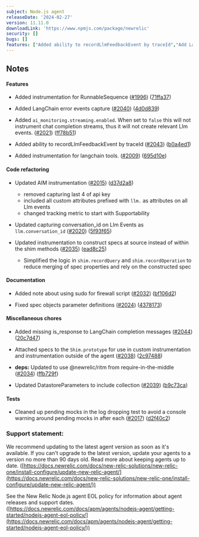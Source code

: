 ```yaml
---
subject: Node.js agent
releaseDate: '2024-02-27'
version: 11.11.0
downloadLink: 'https://www.npmjs.com/package/newrelic'
security: []
bugs: []
features: ["Added ability to recordLlmFeedbackEvent by traceId","Add LangChain error events capture","Add instrumentation for RunnableSequence","Added instrumentation for langchain tools.","Added `ai_monitoring.streaming.enabled`. When set to `false` this will not instrument chat completion streams, thus it will not create relevant Llm events."]
---
```


## Notes

#### Features

* Added instrumentation for RunnableSequence ([#1996](https://github.com/newrelic/node-newrelic/pull/1996)) ([71ffa37](https://github.com/newrelic/node-newrelic/commit/71ffa373e01d27be4d3ad40464facc8a33f4aeb2))

* Added LangChain error events capture ([#2040](https://github.com/newrelic/node-newrelic/pull/2040)) ([4d0d839](https://github.com/newrelic/node-newrelic/commit/4d0d8396ac3c19dee9d14477d8b408efaae3c24f))

* Added `ai_monitoring.streaming.enabled`. When set to `false` this will not instrument chat completion streams, thus it will not create relevant Llm events. ([#2021](https://github.com/newrelic/node-newrelic/pull/2021)) ([ff78b51](https://github.com/newrelic/node-newrelic/commit/ff78b514d0afe8127a094ce810f164b08768bcac))

* Added ability to recordLlmFeedbackEvent by traceId ([#2043](https://github.com/newrelic/node-newrelic/pull/2043)) ([b0a4ed1](https://github.com/newrelic/node-newrelic/commit/b0a4ed10ad7d6e021727d6d5e4746292e7a34ea1))

* Added instrumentation for langchain tools. ([#2009](https://github.com/newrelic/node-newrelic/pull/2009)) ([695d10e](https://github.com/newrelic/node-newrelic/commit/695d10e28ee6cbeba252299d7d94c9660137d293))

#### Code refactoring

* Updated AIM instrumentation ([#2015](https://github.com/newrelic/node-newrelic/pull/2015)) ([d37d2a8](https://github.com/newrelic/node-newrelic/commit/d37d2a88a4754c23ee039955c5839d8b7d35f875))
  * removed capturing last 4 of api key
  * included all custom attributes prefixed with `llm.` as attributes on all Llm events
  * changed tracking metric to start with Supportability

* Updated capturing conversation_id on Llm Events as `llm.conversation_id` ([#2020](https://github.com/newrelic/node-newrelic/pull/2020)) ([5f93f65](https://github.com/newrelic/node-newrelic/commit/5f93f6571eeb38740d8f3cb59f7706d9cb07c67a))

* Updated instrumentation to construct specs at source instead of within the shim methods ([#2035](https://github.com/newrelic/node-newrelic/pull/2035)) ([ead8c25](https://github.com/newrelic/node-newrelic/commit/ead8c25e851d49b199cf808529e6483b2a3f024d))
  * Simplified the logic in `shim.recordQuery` and `shim.recordOperation` to reduce merging of spec properties and rely on the constructed spec

#### Documentation

* Added note about using sudo for firewall script ([#2032](https://github.com/newrelic/node-newrelic/pull/2032)) ([bf106d2](https://github.com/newrelic/node-newrelic/commit/bf106d2a8a84d86443765a27d031233993cbd788))

* Fixed spec objects parameter definitions ([#2024](https://github.com/newrelic/node-newrelic/pull/2024)) ([4378173](https://github.com/newrelic/node-newrelic/commit/4378173b19cd1a7c92c38d6d9d7c6ad22d823fe5))

#### Miscellaneous chores

* Added missing is_response to LangChain completion messages ([#2044](https://github.com/newrelic/node-newrelic/pull/2044)) ([20c7d47](https://github.com/newrelic/node-newrelic/commit/20c7d473e318d50854ab8fefcc92d0b7a3b95b64))

* Attached specs to the `Shim.prototype` for use in custom instrumentation and instrumentation outside of the agent ([#2038](https://github.com/newrelic/node-newrelic/pull/2038)) ([2c97488](https://github.com/newrelic/node-newrelic/commit/2c974887068b7cc522eb29dd781481bb1583bde7))

* **deps:** Updated to use @newrelic/ritm from require-in-the-middle ([#2034](https://github.com/newrelic/node-newrelic/pull/2034)) ([ffb729f](https://github.com/newrelic/node-newrelic/commit/ffb729f1e9389e7a3d495b09df913eb3b5b43c3f))

* Updated DatastoreParameters to include collection ([#2039](https://github.com/newrelic/node-newrelic/pull/2039)) ([b9c73ca](https://github.com/newrelic/node-newrelic/commit/b9c73ca482d13d26f2bf54c22cd3ab4f77f413ca))

#### Tests

* Cleaned up pending mocks in the log dropping test to avoid a console warning around pending mocks in after each ([#2017](https://github.com/newrelic/node-newrelic/pull/2017)) ([d2f40c2](https://github.com/newrelic/node-newrelic/commit/d2f40c2e67c5bff826d0234412eacdfff70a2fd7))

### Support statement:

We recommend updating to the latest agent version as soon as it's available. If you can't upgrade to the latest version, update your agents to a version no more than 90 days old. Read more about keeping agents up to date. ([https://docs.newrelic.com/docs/new-relic-solutions/new-relic-one/install-configure/update-new-relic-agent/](https://docs.newrelic.com/docs/new-relic-solutions/new-relic-one/install-configure/update-new-relic-agent/))

See the New Relic Node.js agent EOL policy for information about agent releases and support dates. ([https://docs.newrelic.com/docs/apm/agents/nodejs-agent/getting-started/nodejs-agent-eol-policy/](https://docs.newrelic.com/docs/apm/agents/nodejs-agent/getting-started/nodejs-agent-eol-policy/))
